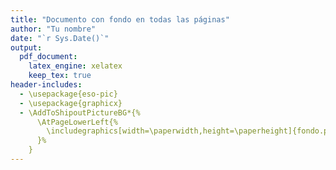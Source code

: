 ```yaml
---
title: "Documento con fondo en todas las páginas"
author: "Tu nombre"
date: "`r Sys.Date()`"
output: 
  pdf_document:
    latex_engine: xelatex
    keep_tex: true
header-includes:
  - \usepackage{eso-pic}
  - \usepackage{graphicx}
  - \AddToShipoutPictureBG*{%
      \AtPageLowerLeft{%
        \includegraphics[width=\paperwidth,height=\paperheight]{fondo.png}%
      }%
    }
---
```



